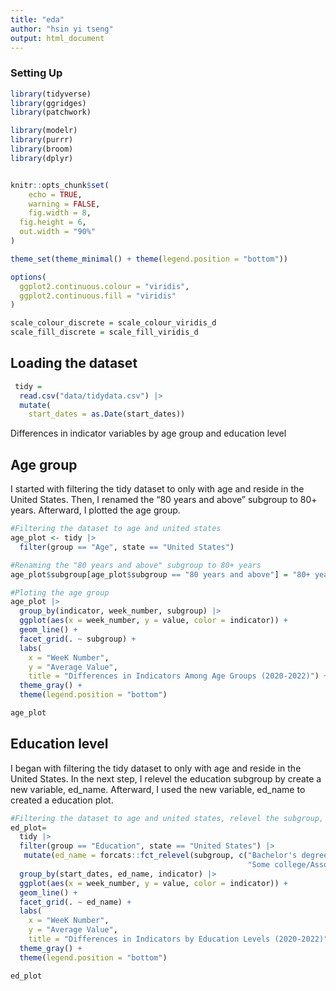 ```yaml
---
title: "eda"
author: "hsin yi tseng"
output: html_document
---
```


### Setting Up 

```r
library(tidyverse)
library(ggridges)
library(patchwork)

library(modelr)
library(purrr)
library(broom)
library(dplyr)


knitr::opts_chunk$set(
	echo = TRUE,
	warning = FALSE,
	fig.width = 8, 
  fig.height = 6,
  out.width = "90%"
)

theme_set(theme_minimal() + theme(legend.position = "bottom"))

options(
  ggplot2.continuous.colour = "viridis",
  ggplot2.continuous.fill = "viridis"
)

scale_colour_discrete = scale_colour_viridis_d
scale_fill_discrete = scale_fill_viridis_d
```

## Loading the dataset

```r
 tidy = 
  read.csv("data/tidydata.csv") |>
  mutate(
    start_dates = as.Date(start_dates))
```

Differences in indicator variables by age group and education level

## Age group

I started with filtering the tidy dataset to only with age and reside in the United States. Then, I renamed the "80 years and above" subgroup to 80+ years. Afterward, I plotted the age group. 

```r
#Filtering the dataset to age and united states
age_plot <- tidy |> 
  filter(group == "Age", state == "United States")

#Renaming the "80 years and above" subgroup to 80+ years
age_plot$subgroup[age_plot$subgroup == "80 years and above"] = "80+ years"

#Ploting the age group
age_plot |> 
  group_by(indicator, week_number, subgroup) |>
  ggplot(aes(x = week_number, y = value, color = indicator)) +
  geom_line() +
  facet_grid(. ~ subgroup) +
  labs(
    x = "WeeK Number",
    y = "Average Value",
    title = "Differences in Indicators Among Age Groups (2020-2022)") +
  theme_gray() +
  theme(legend.position = "bottom")

age_plot
```

## Education level 

I began with filtering the tidy dataset to only with age and reside in the United States. In the next step, I relevel the education subgroup by create a new variable, ed_name. Afterward, I used the new variable, ed_name to created a education plot.  

```r
#Filtering the dataset to age and united states, relevel the subgroup, and plot the education plot 
ed_plot= 
  tidy |>
  filter(group == "Education", state == "United States") |> 
   mutate(ed_name = forcats::fct_relevel(subgroup, c("Bachelor's degree or higher",
                                                     "Some college/Associate's degree", "High school diploma or GED", "Less than a high school diploma"))) |> 
  group_by(start_dates, ed_name, indicator) |> 
  ggplot(aes(x = week_number, y = value, color = indicator)) +
  geom_line() +
  facet_grid(. ~ ed_name) +
  labs(
    x = "WeeK Number",
    y = "Average Value",
    title = "Differences in Indicators by Education Levels (2020-2022)") +
  theme_gray() +
  theme(legend.position = "bottom")

ed_plot
```


